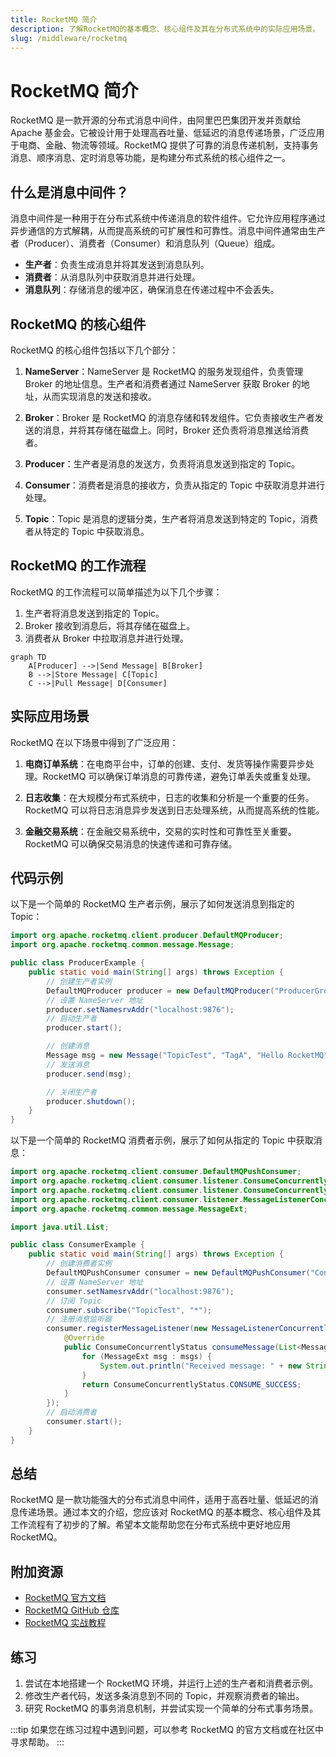 ```yaml
---
title: RocketMQ 简介
description: 了解RocketMQ的基本概念、核心组件及其在分布式系统中的实际应用场景。
slug: /middleware/rocketmq
---
```


# RocketMQ 简介

RocketMQ 是一款开源的分布式消息中间件，由阿里巴巴集团开发并贡献给 Apache 基金会。它被设计用于处理高吞吐量、低延迟的消息传递场景，广泛应用于电商、金融、物流等领域。RocketMQ 提供了可靠的消息传递机制，支持事务消息、顺序消息、定时消息等功能，是构建分布式系统的核心组件之一。

## 什么是消息中间件？

消息中间件是一种用于在分布式系统中传递消息的软件组件。它允许应用程序通过异步通信的方式解耦，从而提高系统的可扩展性和可靠性。消息中间件通常由生产者（Producer）、消费者（Consumer）和消息队列（Queue）组成。

- **生产者**：负责生成消息并将其发送到消息队列。
- **消费者**：从消息队列中获取消息并进行处理。
- **消息队列**：存储消息的缓冲区，确保消息在传递过程中不会丢失。

## RocketMQ 的核心组件

RocketMQ 的核心组件包括以下几个部分：

1. **NameServer**：NameServer 是 RocketMQ 的服务发现组件，负责管理 Broker 的地址信息。生产者和消费者通过 NameServer 获取 Broker 的地址，从而实现消息的发送和接收。

2. **Broker**：Broker 是 RocketMQ 的消息存储和转发组件。它负责接收生产者发送的消息，并将其存储在磁盘上。同时，Broker 还负责将消息推送给消费者。

3. **Producer**：生产者是消息的发送方，负责将消息发送到指定的 Topic。

4. **Consumer**：消费者是消息的接收方，负责从指定的 Topic 中获取消息并进行处理。

5. **Topic**：Topic 是消息的逻辑分类，生产者将消息发送到特定的 Topic，消费者从特定的 Topic 中获取消息。

## RocketMQ 的工作流程

RocketMQ 的工作流程可以简单描述为以下几个步骤：

1. 生产者将消息发送到指定的 Topic。
2. Broker 接收到消息后，将其存储在磁盘上。
3. 消费者从 Broker 中拉取消息并进行处理。

```mermaid
graph TD
    A[Producer] -->|Send Message| B[Broker]
    B -->|Store Message| C[Topic]
    C -->|Pull Message| D[Consumer]
```

## 实际应用场景

RocketMQ 在以下场景中得到了广泛应用：

1. **电商订单系统**：在电商平台中，订单的创建、支付、发货等操作需要异步处理。RocketMQ 可以确保订单消息的可靠传递，避免订单丢失或重复处理。

2. **日志收集**：在大规模分布式系统中，日志的收集和分析是一个重要的任务。RocketMQ 可以将日志消息异步发送到日志处理系统，从而提高系统的性能。

3. **金融交易系统**：在金融交易系统中，交易的实时性和可靠性至关重要。RocketMQ 可以确保交易消息的快速传递和可靠存储。

## 代码示例

以下是一个简单的 RocketMQ 生产者示例，展示了如何发送消息到指定的 Topic：

```java
import org.apache.rocketmq.client.producer.DefaultMQProducer;
import org.apache.rocketmq.common.message.Message;

public class ProducerExample {
    public static void main(String[] args) throws Exception {
        // 创建生产者实例
        DefaultMQProducer producer = new DefaultMQProducer("ProducerGroup");
        // 设置 NameServer 地址
        producer.setNamesrvAddr("localhost:9876");
        // 启动生产者
        producer.start();

        // 创建消息
        Message msg = new Message("TopicTest", "TagA", "Hello RocketMQ".getBytes());
        // 发送消息
        producer.send(msg);

        // 关闭生产者
        producer.shutdown();
    }
}
```

以下是一个简单的 RocketMQ 消费者示例，展示了如何从指定的 Topic 中获取消息：

```java
import org.apache.rocketmq.client.consumer.DefaultMQPushConsumer;
import org.apache.rocketmq.client.consumer.listener.ConsumeConcurrentlyContext;
import org.apache.rocketmq.client.consumer.listener.ConsumeConcurrentlyStatus;
import org.apache.rocketmq.client.consumer.listener.MessageListenerConcurrently;
import org.apache.rocketmq.common.message.MessageExt;

import java.util.List;

public class ConsumerExample {
    public static void main(String[] args) throws Exception {
        // 创建消费者实例
        DefaultMQPushConsumer consumer = new DefaultMQPushConsumer("ConsumerGroup");
        // 设置 NameServer 地址
        consumer.setNamesrvAddr("localhost:9876");
        // 订阅 Topic
        consumer.subscribe("TopicTest", "*");
        // 注册消息监听器
        consumer.registerMessageListener(new MessageListenerConcurrently() {
            @Override
            public ConsumeConcurrentlyStatus consumeMessage(List<MessageExt> msgs, ConsumeConcurrentlyContext context) {
                for (MessageExt msg : msgs) {
                    System.out.println("Received message: " + new String(msg.getBody()));
                }
                return ConsumeConcurrentlyStatus.CONSUME_SUCCESS;
            }
        });
        // 启动消费者
        consumer.start();
    }
}
```

## 总结

RocketMQ 是一款功能强大的分布式消息中间件，适用于高吞吐量、低延迟的消息传递场景。通过本文的介绍，您应该对 RocketMQ 的基本概念、核心组件及其工作流程有了初步的了解。希望本文能帮助您在分布式系统中更好地应用 RocketMQ。

## 附加资源

- [RocketMQ 官方文档](https://rocketmq.apache.org/docs/)
- [RocketMQ GitHub 仓库](https://github.com/apache/rocketmq)
- [RocketMQ 实战教程](https://www.rocketmq.io/)

## 练习

1. 尝试在本地搭建一个 RocketMQ 环境，并运行上述的生产者和消费者示例。
2. 修改生产者代码，发送多条消息到不同的 Topic，并观察消费者的输出。
3. 研究 RocketMQ 的事务消息机制，并尝试实现一个简单的分布式事务场景。

:::tip
如果您在练习过程中遇到问题，可以参考 RocketMQ 的官方文档或在社区中寻求帮助。
:::